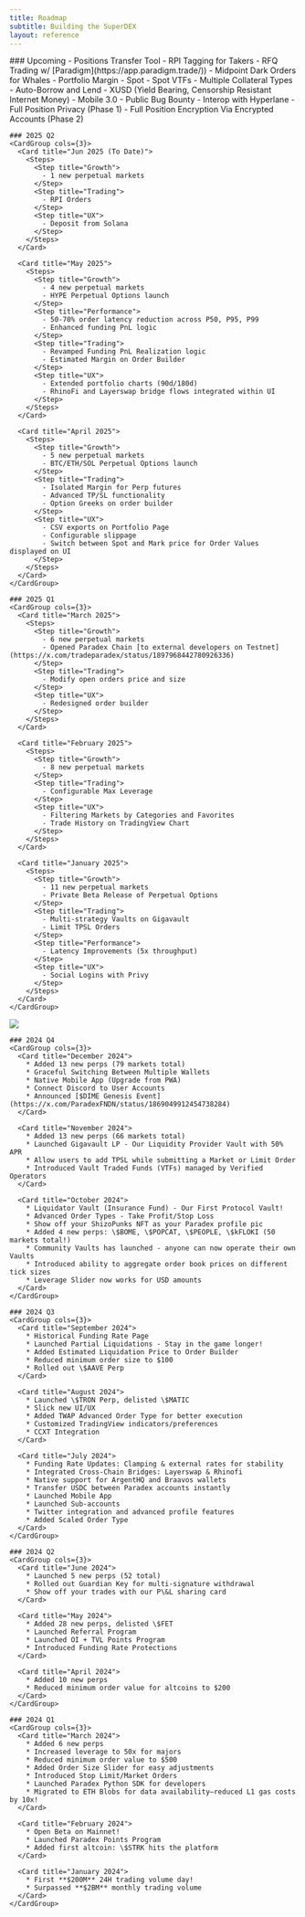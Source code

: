```yaml
---
title: Roadmap
subtitle: Building the SuperDEX
layout: reference
---
```


<Tabs>
  <Tab title="2025 & Beyond">
    ### Upcoming
    <CardGroup cols={4}>
      <Card title="Liquidity" icon="layer-group">
        - Positions Transfer Tool
        - RPI Tagging for Takers
        - RFQ Trading w/ [Paradigm](https://app.paradigm.trade/))
        - Midpoint Dark Orders for Whales
      </Card>
      <Card title="Platform" icon="chart-network">
        - Portfolio Margin
        - Spot
        - Spot VTFs
        - Multiple Collateral Types
        - Auto-Borrow and Lend
        - XUSD (Yield Bearing, Censorship Resistant Internet Money)
        - Mobile 3.0
      </Card>
      <Card title="Infra" icon="lighthouse">
        - Public Bug Bounty
        - Interop with Hyperlane
      </Card>
      <Card title="Privacy" icon="signature-lock">
        - Full Position Privacy (Phase 1)
        - Full Position Encryption Via Encrypted Accounts (Phase 2)
      </Card>
    </CardGroup>

    ### 2025 Q2
    <CardGroup cols={3}>
      <Card title="Jun 2025 (To Date)">
        <Steps>
          <Step title="Growth">
            - 1 new perpetual markets
          </Step>
          <Step title="Trading">
            - RPI Orders
          </Step>
          <Step title="UX">
            - Deposit from Solana
          </Step>
        </Steps>
      </Card>

      <Card title="May 2025">
        <Steps>
          <Step title="Growth">
            - 4 new perpetual markets
            - HYPE Perpetual Options launch
          </Step>
          <Step title="Performance">
            - 50-70% order latency reduction across P50, P95, P99
            - Enhanced funding PnL logic
          </Step>
          <Step title="Trading">
            - Revamped Funding PnL Realization logic
            - Estimated Margin on Order Builder
          </Step>
          <Step title="UX">
            - Extended portfolio charts (90d/180d)
            - RhinoFi and Layerswap bridge flows integrated within UI
          </Step>
        </Steps>
      </Card>

      <Card title="April 2025">
        <Steps>
          <Step title="Growth">
            - 5 new perpetual markets
            - BTC/ETH/SOL Perpetual Options launch
          </Step>
          <Step title="Trading">
            - Isolated Margin for Perp futures
            - Advanced TP/SL functionality
            - Option Greeks on order builder
          </Step>
          <Step title="UX">
            - CSV exports on Portfolio Page
            - Configurable slippage
            - Switch between Spot and Mark price for Order Values displayed on UI
          </Step>
        </Steps>
      </Card>
    </CardGroup>

    ### 2025 Q1
    <CardGroup cols={3}>
      <Card title="March 2025">
        <Steps>
          <Step title="Growth">
            - 6 new perpetual markets
            - Opened Paradex Chain [to external developers on Testnet](https://x.com/tradeparadex/status/1897968442780926336)
          </Step>
          <Step title="Trading">
            - Modify open orders price and size
          </Step>
          <Step title="UX">
            - Redesigned order builder
          </Step>
        </Steps>
      </Card>

      <Card title="February 2025">
        <Steps>
          <Step title="Growth">
            - 8 new perpetual markets
          </Step>
          <Step title="Trading">
            - Configurable Max Leverage
          </Step>
          <Step title="UX">
            - Filtering Markets by Categories and Favorites
            - Trade History on TradingView Chart
          </Step>
        </Steps>
      </Card>

      <Card title="January 2025">
        <Steps>
          <Step title="Growth">
            - 11 new perpetual markets
            - Private Beta Release of Perpetual Options
          </Step>
          <Step title="Trading">
            - Multi-strategy Vaults on Gigavault
            - Limit TPSL Orders
          </Step>
          <Step title="Performance">
            - Latency Improvements (5x throughput)
          </Step>
          <Step title="UX">
            - Social Logins with Privy
          </Step>
        </Steps>
      </Card>
    </CardGroup>
  </Tab>

  <Tab title="2024 Achievements">
    <Frame caption="Paradex 2024 Journey">
      <img src="../../assets/Paradex_2024_Roadmap_v1.png" />
    </Frame>

    ### 2024 Q4
    <CardGroup cols={3}>
      <Card title="December 2024">
        * Added 13 new perps (79 markets total)
        * Graceful Switching Between Multiple Wallets
        * Native Mobile App (Upgrade from PWA)
        * Connect Discord to User Accounts
        * Announced [$DIME Genesis Event](https://x.com/ParadexFNDN/status/1869049912454738284)
      </Card>

      <Card title="November 2024">
        * Added 13 new perps (66 markets total)
        * Launched Gigavault LP - Our Liquidity Provider Vault with 50% APR
        * Allow users to add TPSL while submitting a Market or Limit Order
        * Introduced Vault Traded Funds (VTFs) managed by Verified Operators
      </Card>

      <Card title="October 2024">
        * Liquidator Vault (Insurance Fund) - Our First Protocol Vault!
        * Advanced Order Types - Take Profit/Stop Loss
        * Show off your ShizoPunks NFT as your Paradex profile pic ️
        * Added 4 new perps: \$BOME, \$POPCAT, \$PEOPLE, \$kFLOKI (50 markets total!)
        * Community Vaults has launched - anyone can now operate their own Vaults
        * Introduced ability to aggregate order book prices on different tick sizes
        * Leverage Slider now works for USD amounts
      </Card>
    </CardGroup>

    ### 2024 Q3
    <CardGroup cols={3}>
      <Card title="September 2024">
        * Historical Funding Rate Page
        * Launched Partial Liquidations - Stay in the game longer!
        * Added Estimated Liquidation Price to Order Builder
        * Reduced minimum order size to $100
        * Rolled out \$AAVE Perp
      </Card>

      <Card title="August 2024">
        * Launched \$TRON Perp, delisted \$MATIC
        * Slick new UI/UX
        * Added TWAP Advanced Order Type for better execution
        * Customized TradingView indicators/preferences
        * CCXT Integration
      </Card>

      <Card title="July 2024">
        * Funding Rate Updates: Clamping & external rates for stability
        * Integrated Cross-Chain Bridges: Layerswap & Rhinofi
        * Native support for ArgentHQ and Braavos wallets
        * Transfer USDC between Paradex accounts instantly
        * Launched Mobile App
        * Launched Sub-accounts
        * Twitter integration and advanced profile features
        * Added Scaled Order Type
      </Card>
    </CardGroup>

    ### 2024 Q2
    <CardGroup cols={3}>
      <Card title="June 2024">
        * Launched 5 new perps (52 total)
        * Rolled out Guardian Key for multi-signature withdrawal
        * Show off your trades with our P\&L sharing card
      </Card>

      <Card title="May 2024">
        * Added 28 new perps, delisted \$FET
        * Launched Referral Program
        * Launched OI + TVL Points Program
        * Introduced Funding Rate Protections
      </Card>

      <Card title="April 2024">
        * Added 10 new perps
        * Reduced minimum order value for altcoins to $200
      </Card>
    </CardGroup>

    ### 2024 Q1
    <CardGroup cols={3}>
      <Card title="March 2024">
        * Added 6 new perps
        * Increased leverage to 50x for majors
        * Reduced minimum order value to $500
        * Added Order Size Slider for easy adjustments
        * Introduced Stop Limit/Market Orders
        * Launched Paradex Python SDK for developers
        * Migrated to ETH Blobs for data availability—reduced L1 gas costs by 10x!
      </Card>

      <Card title="February 2024">
        * Open Beta on Mainnet!
        * Launched Paradex Points Program
        * Added first altcoin: \$STRK hits the platform
      </Card>

      <Card title="January 2024">
        * First **$200M** 24H trading volume day!
        * Surpassed **$2BM** monthly trading volume
      </Card>
    </CardGroup>
  </Tab>
</Tabs>
